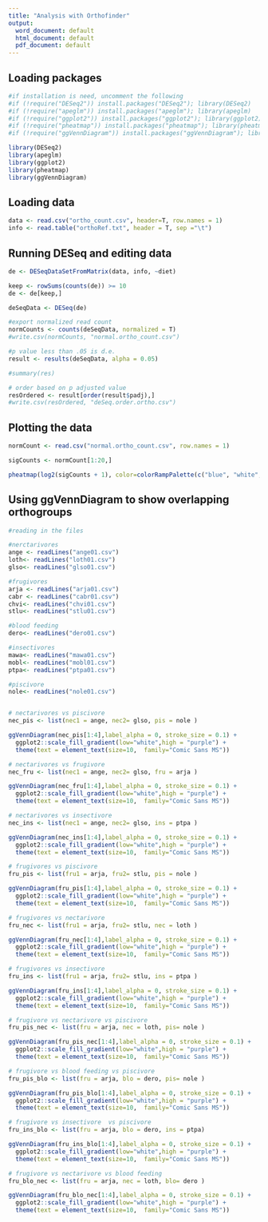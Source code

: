 ```yaml
---
title: "Analysis with Orthofinder"
output:
  word_document: default
  html_document: default
  pdf_document: default
---
```

## Loading packages 

```r
#if installation is need, uncomment the following
#if (!require("DESeq2")) install.packages("DESeq2"); library(DESeq2)
#if (!require("apeglm")) install.packages("apeglm"); library(apeglm)
#if (!require("ggplot2")) install.packages("ggplot2"); library(ggplot2)
#if (!require("pheatmap")) install.packages("pheatmap"); library(pheatmap)
#if (!require("ggVennDiagram")) install.packages("ggVennDiagram"); library(ggVennDiagram)

library(DESeq2)
library(apeglm)
library(ggplot2)
library(pheatmap)
library(ggVennDiagram)
```

## Loading data 

```r
data <- read.csv("ortho_count.csv", header=T, row.names = 1)
info <- read.table("orthoRef.txt", header = T, sep ="\t")
```

## Running DESeq and editing data 

```r
de <- DESeqDataSetFromMatrix(data, info, ~diet)

keep <- rowSums(counts(de)) >= 10
de <- de[keep,]

deSeqData <- DESeq(de)

#export normalized read count
normCounts <- counts(deSeqData, normalized = T)
#write.csv(normCounts, "normal.ortho_count.csv")

#p value less than .05 is d.e. 
result <- results(deSeqData, alpha = 0.05)

#summary(res)

# order based on p adjusted value 
resOrdered <- result[order(result$padj),]
#write.csv(resOrdered, "deSeq.order.ortho.csv")
```

## Plotting the data

```r
normCount <- read.csv("normal.ortho_count.csv", row.names = 1)

sigCounts <- normCount[1:20,] 

pheatmap(log2(sigCounts + 1), color=colorRampPalette(c("blue", "white", "pink"))(50),treeheight_row= 0,  show_rownames = F, )
```

## Using ggVennDiagram to show overlapping orthogroups 

```r
#reading in the files 

#nerctarivores
ange <- readLines("ange01.csv")
loth<- readLines("loth01.csv")
glso<- readLines("glso01.csv")

#frugivores
arja <- readLines("arja01.csv")
cabr <- readLines("cabr01.csv")
chvi<- readLines("chvi01.csv")
stlu<- readLines("stlu01.csv")

#blood feeding
dero<- readLines("dero01.csv")

#insectivores
mawa<- readLines("mawa01.csv")
mobl<- readLines("mobl01.csv")
ptpa<- readLines("ptpa01.csv")

#piscivore
nole<- readLines("nole01.csv")


# nectarivores vs piscivore 
nec_pis <- list(nec1 = ange, nec2= glso, pis = nole )

ggVennDiagram(nec_pis[1:4],label_alpha = 0, stroke_size = 0.1) +
  ggplot2::scale_fill_gradient(low="white",high = "purple") + 
  theme(text = element_text(size=10,  family="Comic Sans MS"))

# nectarivores vs frugivore 
nec_fru <- list(nec1 = ange, nec2= glso, fru = arja )

ggVennDiagram(nec_fru[1:4],label_alpha = 0, stroke_size = 0.1) +
  ggplot2::scale_fill_gradient(low="white",high = "purple") + 
  theme(text = element_text(size=10,  family="Comic Sans MS"))

# nectarivores vs insectivore 
nec_ins <- list(nec1 = ange, nec2= glso, ins = ptpa )

ggVennDiagram(nec_ins[1:4],label_alpha = 0, stroke_size = 0.1) +
  ggplot2::scale_fill_gradient(low="white",high = "purple") + 
  theme(text = element_text(size=10,  family="Comic Sans MS"))

# frugivores vs piscivore
fru_pis <- list(fru1 = arja, fru2= stlu, pis = nole )

ggVennDiagram(fru_pis[1:4],label_alpha = 0, stroke_size = 0.1) +
  ggplot2::scale_fill_gradient(low="white",high = "purple") + 
  theme(text = element_text(size=10,  family="Comic Sans MS"))

# frugivores vs nectarivore
fru_nec <- list(fru1 = arja, fru2= stlu, nec = loth )

ggVennDiagram(fru_nec[1:4],label_alpha = 0, stroke_size = 0.1) +
  ggplot2::scale_fill_gradient(low="white",high = "purple") + 
  theme(text = element_text(size=10,  family="Comic Sans MS"))

# frugivores vs insectivore
fru_ins <- list(fru1 = arja, fru2= stlu, ins = ptpa )

ggVennDiagram(fru_ins[1:4],label_alpha = 0, stroke_size = 0.1) +
  ggplot2::scale_fill_gradient(low="white",high = "purple") + 
  theme(text = element_text(size=10,  family="Comic Sans MS"))
```


```r
# frugivore vs nectarivore vs piscivore
fru_pis_nec <- list(fru = arja, nec = loth, pis= nole )

ggVennDiagram(fru_pis_nec[1:4],label_alpha = 0, stroke_size = 0.1) +
  ggplot2::scale_fill_gradient(low="white",high = "purple") + 
  theme(text = element_text(size=10,  family="Comic Sans MS"))

# frugivore vs blood feeding vs piscivore
fru_pis_blo <- list(fru = arja, blo = dero, pis= nole )

ggVennDiagram(fru_pis_blo[1:4],label_alpha = 0, stroke_size = 0.1) +
  ggplot2::scale_fill_gradient(low="white",high = "purple") + 
  theme(text = element_text(size=10,  family="Comic Sans MS"))

# frugivore vs insectivore  vs piscivore
fru_ins_blo <- list(fru = arja, blo = dero, ins = ptpa)

ggVennDiagram(fru_ins_blo[1:4],label_alpha = 0, stroke_size = 0.1) +
  ggplot2::scale_fill_gradient(low="white",high = "purple") + 
  theme(text = element_text(size=10,  family="Comic Sans MS"))

# frugivore vs nectarivore vs blood feeding
fru_blo_nec <- list(fru = arja, nec = loth, blo= dero )

ggVennDiagram(fru_blo_nec[1:4],label_alpha = 0, stroke_size = 0.1) +
  ggplot2::scale_fill_gradient(low="white",high = "purple") + 
  theme(text = element_text(size=10,  family="Comic Sans MS"))
```

